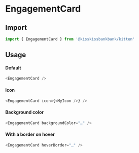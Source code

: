 
<Meta title="Cards/EngagementCard" component={EngagementCard} />

# EngagementCard

## Import

```js
import { EngagementCard } from '@kisskissbankbank/kitten'
```

## Usage

<Canvas>
  <Story name="EngagementCard" story={stories.Default} />
</Canvas>

#### Default

```js
<EngagementCard />
```

#### Icon

```js
<EngagementCard icon={<MyIcon />} />
```

#### Background color

```js
<EngagementCard backgroundColor="…" />
```

#### With a border on hover

```js
<EngagementCard hoverBorder="…" />
```
